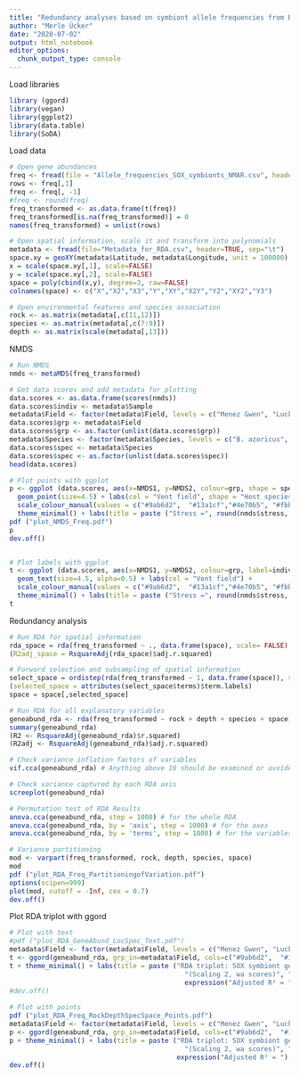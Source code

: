 ```yaml
---
title: "Redundancy analyses based on symbiont allele frequencies from Bathymodiolus mussels along the Northern Mid-Atlantic Ridge"
author: "Merle Ücker"
date: "2020-07-02"
output: html_notebook
editor_options: 
  chunk_output_type: console
---
```


Load libraries
```r
library (ggord)
library(vegan)
library(ggplot2)
library(data.table)
library(SoDA)
```

Load data
```r
# Open gene abundances 
freq <- fread(file = "Allele_frequencies_SOX_symbionts_NMAR.csv", header = TRUE, sep = "\t", na.strings = "-")
rows <- freq[,1]
freq <- freq[, -1]
#freq <- round(freq)
freq_transformed <- as.data.frame(t(freq))
freq_transformed[is.na(freq_transformed)] = 0
names(freq_transformed) = unlist(rows)

# Open spatial information, scale it and transform into polynomials
metadata <- fread(file="Metadata_for_RDA.csv", header=TRUE, sep="\t")
space.xy = geoXY(metadata$Latitude, metadata$Longitude, unit = 100000)
x = scale(space.xy[,1], scale=FALSE)
y = scale(space.xy[,2], scale=FALSE)
space = poly(cbind(x,y), degree=3, raw=FALSE)
colnames(space) <- c("X","X2","X3","Y","XY","X2Y","Y2","XY2","Y3")

# Open environmental features and species association
rock <- as.matrix(metadata[,c(11,12)])
species <- as.matrix(metadata[,c(7:9)])
depth <- as.matrix(scale(metadata[,13]))
```

NMDS
```r
# Run NMDS
nmds <- metaMDS(freq_transformed)

# Get data scores and add metadata for plotting
data.scores <- as.data.frame(scores(nmds))
data.scores$indiv <- metadata$Sample
metadata$Field <- factor(metadata$Field, levels = c("Menez Gwen", "Lucky Strike", "Rainbow", "Broken Spur", "Logatchev", "Semenov"))
data.scores$grp <- metadata$Field
data.scores$grp <- as.factor(unlist(data.scores$grp))
metadata$Species <- factor(metadata$Species, levels = c("B. azoricus", "Bathymodiolus hybrid", "B. puteoserpentis"))
data.scores$spec <- metadata$Species
data.scores$spec <- as.factor(unlist(data.scores$spec))
head(data.scores)

# Plot points with ggplot
p <- ggplot (data.scores, aes(x=NMDS1, y=NMDS2, colour=grp, shape = spec)) +
  geom_point(size=4.5) + labs(col = "Vent field", shape = "Host species") +
  scale_colour_manual(values = c("#9ab6d2",  "#13a1cf","#4e70b5", "#fbb01c", "#ec127a","#f3cde1")) +
  theme_minimal() + labs(title = paste ("Stress =", round(nmds$stress, digits=2)))
pdf ("plot_NMDS_Freq.pdf") 
p
dev.off()


# Plot labels with ggplot
t <- ggplot (data.scores, aes(x=NMDS1, y=NMDS2, colour=grp, label=indiv)) +
  geom_text(size=4.5, alpha=0.5) + labs(col = "Vent field") +
  scale_colour_manual(values = c("#9ab6d2",  "#13a1cf","#4e70b5", "#fbb01c", "#ec127a","#f3cde1")) +
  theme_minimal() + labs(title = paste ("Stress =", round(nmds$stress, digits=2)))
t
```

Redundancy analysis
```r
# Run RDA for spatial information
rda_space = rda(freq_transformed ~ ., data.frame(space), scale= FALSE)
(R2adj_space = RsquareAdj(rda_space)$adj.r.squared)

# Forward selection and subsampling of spatial information
select_space = ordistep(rda(freq_transformed ~ 1, data.frame(space)), scope = formula(rda_space), scale= FALSE, direction="forward", pstep = 1000, R2scop=TRUE)
(selected_space = attributes(select_space$terms)$term.labels)
space = space[,selected_space]

# Run RDA for all explanatory variables
geneabund_rda <- rda(freq_transformed ~ rock + depth + species + space)
summary(geneabund_rda)
(R2 <- RsquareAdj(geneabund_rda)$r.squared)
(R2adj <- RsquareAdj(geneabund_rda)$adj.r.squared)

# Check variance inflation factors of variables
vif.cca(geneabund_rda) # Anything above 10 should be examined or avoided, indicates collinearity

# Check variance captured by each RDA axis
screeplot(geneabund_rda)

# Permutation test of RDA Results
anova.cca(geneabund_rda, step = 1000) # for the whole RDA
anova.cca(geneabund_rda, by = 'axis', step = 1000) # for the axes
anova.cca(geneabund_rda, by = 'terms', step = 1000) # for the variables

# Variance partitioning
mod <- varpart(freq_transformed, rock, depth, species, space)
mod
pdf ("plot_RDA_Freq_PartitioningofVariation.pdf") 
options(scipen=999)
plot(mod, cutoff = -Inf, cex = 0.7)
dev.off()
```

Plot RDA triplot with ggord
```r
# Plot with text
#pdf ("plot_RDA_GeneAbund_LocSpec_Text.pdf") 
metadata$Field <- factor(metadata$Field, levels = c("Menez Gwen", "Lucky Strike", "Rainbow", "Broken Spur", "Logatchev", "Semenov"))
t <- ggord(geneabund_rda, grp_in=metadata$Field, cols=c("#9ab6d2",  "#13a1cf","#4e70b5", "#fbb01c", "#ec127a","#f3cde1"), size = 5,  addcol = "black", ptslab = TRUE, grp_title = "Vent field", ellipse = FALSE)
t + theme_minimal() + labs(title = paste ("RDA triplot: SOX symbiont gene abundances ~ Rock, Depth, Species, Space", "\n",
                                            "(Scaling 2, wa scores)", "\n",
                                            expression("Adjusted R² = "), round(RsquareAdj(geneabund_rda)$adj.r.squared, digits=2)))
#dev.off() 
  
# Plot with points
pdf ("plot_RDA_Freq_RockDepthSpecSpace_Points.pdf") 
metadata$Field <- factor(metadata$Field, levels = c("Menez Gwen", "Lucky Strike", "Rainbow", "Broken Spur", "Logatchev", "Semenov"))
p <- ggord(geneabund_rda, grp_in=metadata$Field, cols=c("#9ab6d2",  "#13a1cf","#4e70b5", "#fbb01c", "#ec127a","#f3cde1"), size = 3,  addcol = "grey", grp_title = "Vent field", ellipse = FALSE) 
p + theme_minimal() + labs(title = paste ("RDA triplot: SOX symbiont gene abundances ~ Rock, Depth, Species, Space", "\n",
                                            "(Scaling 2, wa scores)", "\n",
                                          expression("Adjusted R² = "), round(RsquareAdj(geneabund_rda)$adj.r.squared, digits=2)))
dev.off()
```

